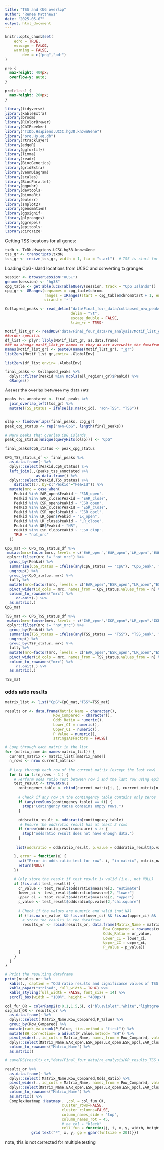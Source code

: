 ```yaml
---
title: "TSS and CUG overlap"
author: "Renee Matthews"
date: "2025-05-07"
output: html_document
---
```


```r
knitr::opts_chunk$set(
	echo = TRUE,
	message = FALSE,
	warning = FALSE,
		dev = c("png","pdf")
)
```

```css
pre {
  max-height: 400px;
  overflow-y: auto;
}

pre[class] {
  max-height: 200px;
}
```

```r
library(tidyverse)
library(kableExtra)
library(broom)
library(RColorBrewer)
library(ChIPseeker)
library("TxDb.Hsapiens.UCSC.hg38.knownGene")
library("org.Hs.eg.db")
library(rtracklayer)
library(edgeR)
library(ggfortify)
library(limma)
library(readr)
library(BiocGenerics)
library(gridExtra)
library(VennDiagram)
library(scales)
library(BiocParallel)
library(ggpubr)
library(devtools)
library(biomaRt)
library(eulerr)
library(smplot2)
library(genomation)
library(ggsignif)
library(plyranges)
library(ggrepel)
library(epitools)
library(circlize)

```


Getting TSS locations for all genes:
```r
txdb <- TxDb.Hsapiens.UCSC.hg38.knownGene
tss_gr <- transcripts(txdb)
tss_gr <- resize(tss_gr, width = 1, fix = "start")  # TSS is start for both strands
```

Loading CpG-island locations from UCSC and converting to granges
```r
session <- browserSession("UCSC")
genome(session) <- "hg38"
cpg_table <- getTable(ucscTableQuery(session, track = "CpG Islands"))
cpg_gr <- GRanges(seqnames = cpg_table$chrom,
                  ranges = IRanges(start = cpg_table$chromStart + 1, end = cpg_table$chromEnd),
                  strand = "*")

```

```r
Collapsed_peaks <- read_delim("data/Final_four_data/collapsed_new_peaks.txt",
                              delim = "\t", 
                              escape_double = FALSE, 
                              trim_ws = TRUE)

Motif_list_gr <- readRDS("data/Final_four_data/re_analysis/Motif_list_granges.RDS")
##order specific
df_list <- plyr::llply(Motif_list_gr, as.data.frame)
### no change motif_list_gr names so they do not overwrite the dataframes
names(Motif_list_gr) <- paste0(names(Motif_list_gr), "_gr")
list2env(Motif_list_gr,envir= .GlobalEnv)

list2env(df_list,envir= .GlobalEnv)

final_peaks <- Collapsed_peaks %>% 
  dplyr::filter(Peakid %in% mcols(all_regions_gr)$Peakid) %>% 
  GRanges()


```
Assess the overlap between my data sets
```r
peaks_tss_annotated <- final_peaks %>%
  join_overlap_left(tss_gr) %>%
  mutate(TSS_status = ifelse(is.na(tx_id), "non-TSS", "TSS"))  
  
```


```r
 
olap <- findOverlaps(final_peaks, cpg_gr)
peak_cpg_status <- rep("non-CpG", length(final_peaks))
  
# Mark peaks that overlap CpG islands
peak_cpg_status[unique(queryHits(olap))] <- "CpG"

final_peaks$CpG_status <- peak_cpg_status

```

```r

CPG_TSS_status_df <- final_peaks %>% 
  as.data.frame() %>% 
  dplyr::select(Peakid,CpG_status) %>% 
  left_join(.,(peaks_tss_annotated %>% 
              as.data.frame() %>% 
  dplyr::select(Peakid,TSS_status) %>% 
    distinct()), by=c("Peakid"="Peakid")) %>% 
  mutate(mrc = case_when(
    Peakid %in% EAR_open$Peakid ~ "EAR_open",
    Peakid %in% EAR_close$Peakid ~ "EAR_close",
    Peakid %in% ESR_open$Peakid ~ "ESR_open",
    Peakid %in% ESR_close$Peakid ~ "ESR_close",
    Peakid %in% ESR_opcl$Peakid ~ "ESR_opcl",
    Peakid %in% LR_open$Peakid ~ "LR_open",
    Peakid %in% LR_close$Peakid ~ "LR_close",
    Peakid %in% NR$Peakid ~ "NR",
    Peakid %in% ESR_clop$Peakid ~ "ESR_clop",
    TRUE ~ "not_mrc"
  )) 


```

```r
CpG_mat <- CPG_TSS_status_df %>% 
 mutate(mrc=factor(mrc, levels = c("EAR_open","ESR_open","LR_open","ESR_opcl", "EAR_close","ESR_close","LR_close","ESR_clop", "NR"))) %>% 
 dplyr::filter(mrc != "not_mrc") %>% 
  group_by(Peakid) %>%
  summarise(CpG_status = ifelse(any(CpG_status == "CpG"), "CpG_peak", "not_CpG_peak"), mrc=unique(mrc)) %>%
  ungroup() %>% 
  group_by(CpG_status, mrc) %>% 
  tally %>% 
  mutate(mrc=factor(mrc, levels = c("EAR_open","ESR_open","LR_open","ESR_opcl", "EAR_close","ESR_close","LR_close","ESR_clop", "NR"))) %>% 
  pivot_wider(id_cols = mrc, names_from = CpG_status,values_from = n) %>% 
  column_to_rownames("mrc") %>% 
     na.omit(.) %>% 
  as.matrix(.)
CpG_mat
```

```r
TSS_mat <- CPG_TSS_status_df %>% 
 mutate(mrc=factor(mrc, levels = c("EAR_open","ESR_open","LR_open","ESR_opcl", "EAR_close","ESR_close","LR_close","ESR_clop", "NR"))) %>% 
 dplyr::filter(mrc != "not_mrc") %>% 
  group_by(Peakid) %>%
  summarise(TSS_status = ifelse(any(TSS_status == "TSS"), "TSS_peak", "not_TSS_peak"), mrc=unique(mrc)) %>%
  ungroup() %>% 
  group_by(TSS_status, mrc) %>% 
  tally %>% 
  mutate(mrc=factor(mrc, levels = c("EAR_open","ESR_open","LR_open","ESR_opcl", "EAR_close","ESR_close","LR_close","ESR_clop", "NR"))) %>% 
  pivot_wider(id_cols = mrc, names_from = TSS_status,values_from = n) %>% 
  column_to_rownames("mrc") %>% 
     na.omit(.) %>% 
  as.matrix(.)

TSS_mat
```


### odds ratio results
```r
matrix_list <- list("CpG"=CpG_mat,"TSS"=TSS_mat)

results_or <- data.frame(Matrix_Name = character(),
                      Row_Compared = character(),
                      Odds_Ratio = numeric(),
                      Lower_CI = numeric(),
                      Upper_CI = numeric(),
                      P_Value = numeric(),
                      stringsAsFactors = FALSE)

# Loop through each matrix in the list
for (matrix_name in names(matrix_list)) {
  current_matrix <- matrix_list[[matrix_name]]
  n_rows <- nrow(current_matrix)
  
  # Loop through each row of the current matrix (except the last row)
  for (i in 1:(n_rows - 1)) {
    # Perform odds ratio test between row i and the last row using epitools
    test_result <- tryCatch({
      contingency_table <- rbind(current_matrix[i, ], current_matrix[n_rows, ])
      
      # Check if any row in the contingency table contains only zeros
      if (any(rowSums(contingency_table) == 0)) {
        stop("Contingency table contains empty rows.")
      }
      
      oddsratio_result <- oddsratio(contingency_table)
       # Ensure the oddsratio result has at least 2 rows
      if (nrow(oddsratio_result$measure) < 2) {
        stop("oddsratio result does not have enough data.")
      }
      
     list(oddsratio = oddsratio_result, p.value = oddsratio_result$p.value[2,"chi.square"])
      
    }, error = function(e) {
      cat("Error in odds ratio test for row", i, "in matrix", matrix_name, ":", e$message, "\n")
      return(NULL)
    })
    
    # Only store the result if test_result is valid (i.e., not NULL)
    if (!is.null(test_result)) {
      or_value <- test_result$oddsratio$measure[2, "estimate"]
      lower_ci <- test_result$oddsratio$measure[2, "lower"]
      upper_ci <- test_result$oddsratio$measure[2, "upper"]
      p_value <- test_result$oddsratio$p.value[2,"chi.square"]
      
      # Check if the values are numeric and valid (not NA)
      if (!is.na(or_value) && !is.na(lower_ci) && !is.na(upper_ci) && !is.na(p_value)) {
        # Store the results in the dataframe
        results_or <- rbind(results_or, data.frame(Matrix_Name = matrix_name,
                                             Row_Compared = rownames(current_matrix)[i],
                                             Odds_Ratio = or_value,
                                             Lower_CI = lower_ci,
                                             Upper_CI = upper_ci,
                                             P_Value = p_value))
      }
    }
  }
}

# Print the resulting dataframe
print(results_or) %>% 
  kable(., caption = "Odd ratio results and significance values of TSS and CpG enrichment compared to No response group") %>% 
  kable_paper("striped", full_width = TRUE) %>%
  kable_styling(full_width = FALSE, font_size = 14) %>% 
  scroll_box(width = "100%", height = "400px")

col_fun_OR = colorRamp2(c(0,1,1.5,5), c("blueviolet","white","lightgreen","green3" ))
sig_mat_OR <- results_or %>% 
  as.data.frame() %>% 
  dplyr::select( Matrix_Name,Row_Compared,P_Value) %>%
  group_by(Row_Compared) %>%
  mutate(rank_val=rank(P_Value, ties.method = "first")) %>%
  mutate(BH_correction= p.adjust(P_Value,method= "BH")) %>% 
  pivot_wider(., id_cols = Matrix_Name, names_from = Row_Compared, values_from = BH_correction) %>% 
  dplyr::select(Matrix_Name,EAR_open,ESR_open,LR_open,ESR_opcl,EAR_close,ESR_close,LR_close,ESR_clop) %>%
  column_to_rownames("Matrix_Name") %>% 
  as.matrix() 

# saveRDS(results_or,"data/Final_four_data/re_analysis/OR_results_TSS_CpG_df_1bp.RDS")
```


```r
results_or %>% 
  as.data.frame() %>% 
  dplyr::select( Matrix_Name,Row_Compared,Odds_Ratio) %>% 
  pivot_wider(., id_cols = Matrix_Name, names_from = Row_Compared, values_from = Odds_Ratio) %>% 
  dplyr::select(Matrix_Name,EAR_open,ESR_open,LR_open,ESR_opcl,EAR_close,ESR_close,LR_close,ESR_clop) %>%
  column_to_rownames("Matrix_Name") %>% 
  as.matrix() %>% 
  ComplexHeatmap::Heatmap(. ,col = col_fun_OR, 
                          cluster_rows=FALSE, 
                          cluster_columns=FALSE, 
                          column_names_side = "top", 
                          column_names_rot = 45,
                          # na_col = "black",
                          cell_fun = function(j, i, x, y, width, height, fill) {if (!is.na(sig_mat_OR[i, j]) && sig_mat_OR[i, j] < 0.05  && .[i, j] > 1) {
            grid.text("*", x, y, gp = gpar(fontsize = 20))}})
```
 note, this is not corrected for multiple testing
